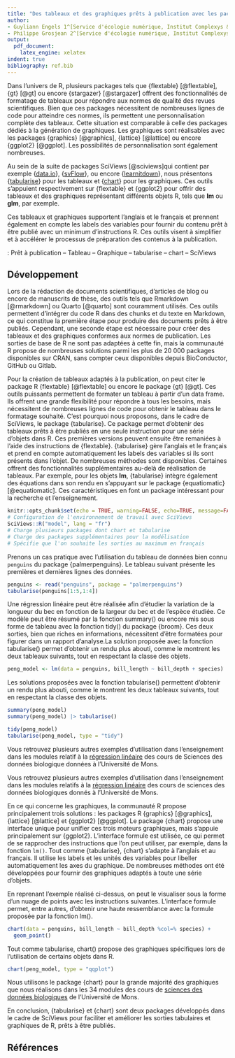 ```yaml
---
title: "Des tableaux et des graphiques prêts à publication avec les packages R {tabularise} et {chart} de la suite SciViews"
author:
- Guyliann Engels 1^[Service d'écologie numérique, Institut Complexys & Infortech, Université de Mons, Belgique, guyliann.engels@umons.ac.be]
- Philippe Grosjean 2^[Service d'écologie numérique, Institut Complexys & Infortech, Université de Mons, Belgique, philippe.grosjean@umons.ac.be]
output: 
  pdf_document: 
    latex_engine: xelatex
indent: true
bibliography: ref.bib
---
```


```{=tex}
\begin{center}
\textbf{Résumé (max 300 mots)}
\end{center}
```
Dans l’univers de R, plusieurs packages tels que {flextable} [@flextable], {gt} [@gt] ou encore {stargazer} [@stargazer] offrent des fonctionnalités de formatage de tableaux pour répondre aux normes de qualité des revues scientifiques. Bien que ces packages nécessitent de nombreuses lignes de code pour atteindre ces normes, ils permettent une personnalisation complète des tableaux. Cette situation est comparable à celle des packages dédiés à la génération de graphiques. Les graphiques sont réalisables avec les packages {graphics} [@graphics], {lattice} [@lattice] ou encore {ggplot2} [@ggplot]. Les possibilités de personnalisation sont également nombreuses.

Au sein de la suite de packages SciViews [@sciviews]qui contient par exemple {[data.io](https://www.sciviews.org/data.io/)}, {[svFlow](https://www.sciviews.org/svFlow/)}, ou encore {[learnitdown](https://www.sciviews.org/learnitdown/)}, nous présentons {[tabularise](https://www.sciviews.org/tabularise)} pour les tableaux et {[chart](https://www.sciviews.org/chart/)} pour les graphiques. Ces outils s’appuient respectivement sur {flextable} et {ggplot2} pour offrir des tableaux et des graphiques représentant différents objets R, tels que **lm** ou **glm**, par exemple.

Ces tableaux et graphiques supportent l'anglais et le français et prennent également en compte les labels des variables pour fournir du contenu prêt à être publié avec un minimum d’instructions R. Ces outils visent à simplifier et à accélérer le processus de préparation des contenus à la publication.

\noindent \textbf{Mots-clefs} : Prêt à publication -- Tableau -- Graphique -- tabularise -- chart -- SciViews

## Développement

Lors de la rédaction de documents scientifiques, d’articles de blog ou encore de manuscrits de thèse, des outils tels que Rmarkdown [@rmarkdown] ou Quarto [@quarto] sont couramment utilisés. Ces outils permettent d’intégrer du code R dans des chunks et du texte en Markdown, ce qui constitue la première étape pour produire des documents prêts à être publiés. Cependant, une seconde étape est nécessaire pour créer des tableaux et des graphiques conformes aux normes de publication. Les sorties de base de R ne sont pas adaptées à cette fin, mais la communauté R propose de nombreuses solutions parmi les plus de 20 000 packages disponibles sur CRAN, sans compter ceux disponibles depuis BioConductor, GitHub ou Gitlab.

Pour la création de tableaux adaptés à la publication, on peut citer le package R {flextable} [@flextable] ou encore le package {gt} [@gt]. Ces outils puissants permettent de formater un tableau à partir d’un data frame. Ils offrent une grande flexibilité pour répondre à tous les besoins, mais nécessitent de nombreuses lignes de code pour obtenir le tableau dans le formatage souhaité. C’est pourquoi nous proposons, dans le cadre de SciViews, le package {tabularise}. Ce package permet d’obtenir des tableaux prêts à être publiés en une seule instruction pour une série d'objets dans R. Ces premières versions peuvent ensuite être remaniées à l'aide des instructions de {flextable}. {tabularise} gère l’anglais et le français et prend en compte automatiquement les labels des variables si ils sont présents dans l'objet. De nombreuses méthodes sont disponibles. Certaines offrent des fonctionnalités supplémentaires au-delà de réalisation de tableaux. Par exemple, pour les objets **lm**, {tabularise} intègre également des équations dans son rendu en s'appuyant sur le package {equatiomatic} [@equatiomatic]. Ces caractéristiques en font un package intéressant pour la recherche et l’enseignement.

```r
knitr::opts_chunk$set(echo = TRUE, warning=FALSE, echo=TRUE, message=FALSE)
# Configuration de l'environnement de travail avec SciViews
SciViews::R("model", lang = "fr") 
# Charge plusieurs packages dont chart et tabularise
# Charge des packages supplémentaires pour la modélisation
# Spécifie que l'on souhaite les sorties au maximum en français
```

Prenons un cas pratique avec l'utilisation du tableau de données bien connu `penguins` du package {palmerpenguins}. Le tableau suivant présente les premières et dernières lignes des données.

```r
penguins <- read("penguins", package = "palmerpenguins") 
tabularise(penguins[1:5,1:4])
```

Une régression linéaire peut être réalisée afin d'étudier la variation de la longueur du bec en fonction de la largeur du bec et de l'espèce étudiée. Ce modèle peut être résumé par la fonction summary() ou encore mis sous forme de tableau avec la fonction tidy() du package {broom}. Ces deux sorties, bien que riches en informations, nécessitent d'être formatées pour figurer dans un rapport d'analyse.La solution proposée avec la fonction tabularise() permet d'obtenir un rendu plus abouti, comme le montrent les deux tableaux suivants, tout en respectant la classe des objets.

```r
peng_model <- lm(data = penguins, bill_length ~ bill_depth + species)
```

Les solutions proposées avec la fonction tabularise() permettent d'obtenir un rendu plus abouti, comme le montrent les deux tableaux suivants, tout en respectant la classe des objets.

```r
summary(peng_model)
summary(peng_model) |> tabularise()
```

```r
tidy(peng_model)
tabularise(peng_model, type = "tidy")
```

Vous retrouvez plusieurs autres exemples d'utilisation dans l'enseignement dans les modules relatif à la [régression linéaire](https://wp.sciviews.org/sdd-umons2/?iframe=wp.sciviews.org/sdd-umons2-2023/outils-de-diagnostic-suite.html) des cours de Sciences des données biologique données à l'Université de Mons.

Vous retrouvez plusieurs autres exemples d'utilisation dans l'enseignement dans les modules relatifs à la [régression linéaire](https://wp.sciviews.org/sdd-umons2/?iframe=wp.sciviews.org/sdd-umons2-2023/outils-de-diagnostic-suite.html) des cours de sciences des données biologiques donnés à l'Université de Mons.

En ce qui concerne les graphiques, la communauté R propose principalement trois solutions : les packages R {graphics} [@graphics], {lattice} [@lattice] et {ggplot2} [@ggplot]. Le package {chart} propose une interface unique pour unifier ces trois moteurs graphiques, mais s'appuie principalement sur {ggplot2}. L’interface formule est utilisée, ce qui permet de se rapprocher des instructions que l’on peut utiliser, par exemple, dans la fonction `lm()`. Tout comme {tabularise}, {chart} s’adapte à l’anglais et au français. Il utilise les labels et les unités des variables pour libeller automatiquement les axes du graphique. De nombreuses méthodes ont été développées pour fournir des graphiques adaptés à toute une série d’objets.

En reprenant l'exemple réalisé ci-dessus, on peut le visualiser sous la forme d'un nuage de points avec les instructions suivantes. L'interface formule permet, entre autres, d'obtenir une haute ressemblance avec la formule proposée par la fonction lm().

```r
chart(data = penguins, bill_length ~ bill_depth %col=% species) +
  geom_point()
```

Tout comme tabularise, chart() propose des graphiques spécifiques lors de l'utilisation de certains objets dans R.

```r
chart(peng_model, type = "qqplot")
```

Nous utilisons le package {chart} pour la grande majorité des graphiques que nous réalisons dans les 34 modules des cours de [sciences des données biologiques](https://wp.sciviews.org/) de l'Université de Mons.

En conclusion, {tabularise} et {chart} sont deux packages développés dans le cadre de SciViews pour faciliter et améliorer les sorties tabulaires et graphiques de R, prêts à être publiés.

## Références
